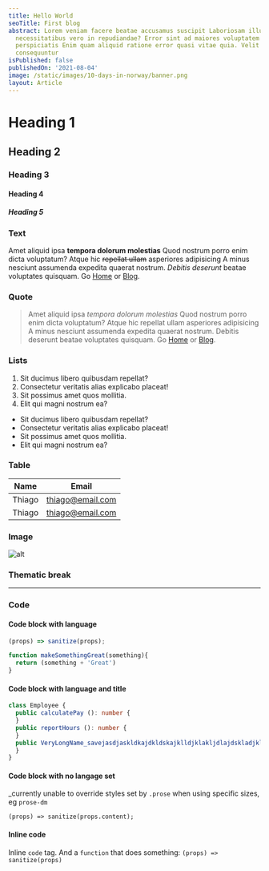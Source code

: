 ```yaml
---
title: Hello World
seoTitle: First blog
abstract: Lorem veniam facere beatae accusamus suscipit Laboriosam illum ipsum
  necessitatibus vero in repudiandae? Error sint ad maiores voluptatem
  perspiciatis Enim quam aliquid ratione error quasi vitae quia. Velit incidunt
  consequuntur
isPublished: false
publishedOn: '2021-08-04'
image: /static/images/10-days-in-norway/banner.png
layout: Article
---
```


# Heading 1

## Heading 2

### Heading 3

#### Heading 4

##### Heading 5

### Text

Amet aliquid ipsa **tempora dolorum molestias** Quod nostrum porro enim dicta
voluptatum? Atque hic ~~repellat ullam~~ asperiores adipisicing A minus nesciunt
assumenda expedita quaerat nostrum. _Debitis deserunt_ beatae voluptates
quisquam. Go [Home](/) or [Blog](/blog).

### Quote

> Amet aliquid ipsa <em>tempora dolorum molestias</em> Quod nostrum porro enim dicta
voluptatum? Atque hic repellat ullam asperiores adipisicing A minus nesciunt
assumenda expedita quaerat nostrum. Debitis deserunt beatae voluptates
quisquam. Go [Home](/) or [Blog](/blog).

### Lists

1. Sit ducimus libero quibusdam repellat?
1. Consectetur veritatis alias explicabo placeat!
1. Sit possimus amet quos mollitia.
1. Elit qui magni nostrum ea?

* Sit ducimus libero quibusdam repellat?
* Consectetur veritatis alias explicabo placeat!
* Sit possimus amet quos mollitia.
* Elit qui magni nostrum ea?

### Table

| Name   | Email |
| ---    | ---   |
| Thiago | thiago@email.com |
| Thiago | thiago@email.com |

### Image

![alt](https://mdx-logo.now.sh)

### Thematic break

---

### Code

#### Code block with language
```js
(props) => sanitize(props);
```
```js
function makeSomethingGreat(something){
  return (something + 'Great')
}
```

#### Code block with language and title

```typescript:Employee.ts
class Employee {
  public calculatePay (): number {
  }
  public reportHours (): number {
  }
  public VeryLongName_savejasdjaskldkajdkldskajklldjklakljdlajdskladjklajwiodjailjdwaiojdaijdawiwjaldjdailjilajdliajdilajdwia (): Promise<any> {
  }
}
```


#### Code block with no langage set
_currently unable to override styles set by `.prose` when using specific sizes, eg `prose-dm`
```
(props) => sanitize(props.content);
```

#### Inline code
Inline `code` tag. And a `function` that does something: `(props) => sanitize(props)`
